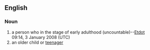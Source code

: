 ==English==

===Noun===
{{en-noun|sg=[[young]] [[adult]]}}
{{wikipedia}}
# a person who in the stage of early adulthood  (uncountable)--[[User:Etdot|Etdot]] 09:14, 3 January 2008 (UTC)
# an older child or [[teenager]]